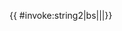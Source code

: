 {{ {{{|safesubst:}}}#invoke:string2|bs|{{{1|}}}|{{{2|}}}|{{{from|1}}}}}<noinclude>{{doc}}</noinclude>